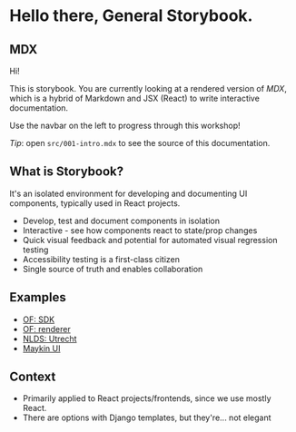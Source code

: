 
<Meta title="Introduction" />

# Hello there, General Storybook.

## MDX

Hi!

This is storybook. You are currently looking at a rendered version of *MDX*, which is
a hybrid of Markdown and JSX (React) to write interactive documentation.

Use the navbar on the left to progress through this workshop!

*Tip*: open `src/001-intro.mdx` to see the source of this documentation.

## What is Storybook?

It's an isolated environment for developing and documenting UI components, typically
used in React projects.

* Develop, test and document components in isolation
* Interactive - see how components react to state/prop changes
* Quick visual feedback and potential for automated visual regression testing
* Accessibility testing is a first-class citizen
* Single source of truth and enables collaboration

## Examples

* [OF: SDK](https://open-formulieren.github.io/open-forms-sdk/)
* [OF: renderer](https://open-formulieren.github.io/formio-renderer/)
* [NLDS: Utrecht](https://nl-design-system.github.io/utrecht/storybook/)
* [Maykin UI](https://main--659d1ab1b20571e0dbb5e47c.chromatic.com/)

## Context

* Primarily applied to React projects/frontends, since we use mostly React.
* There are options with Django templates, but they're... not elegant
